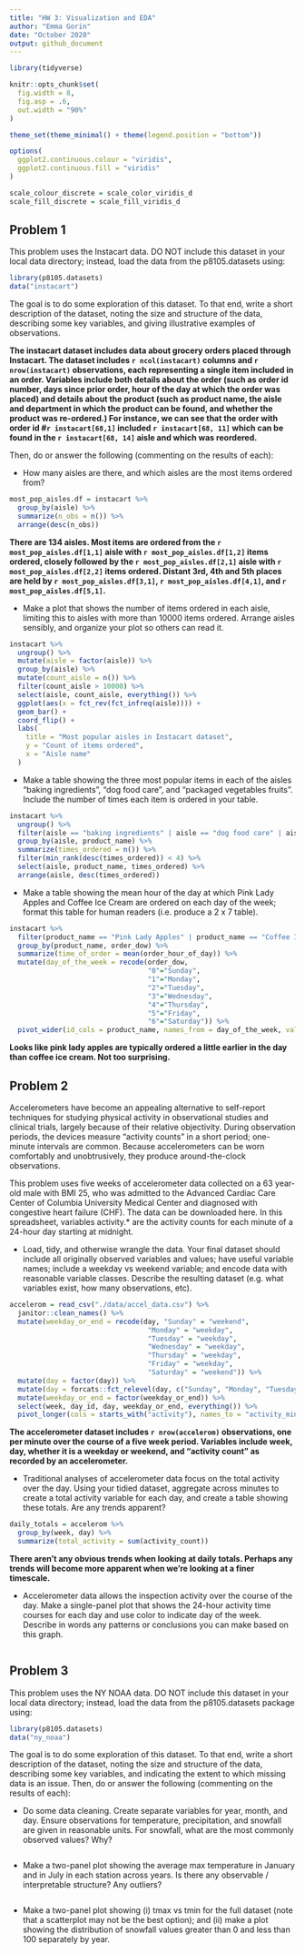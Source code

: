 ```yaml
---
title: "HW 3: Visualization and EDA"
author: "Emma Gorin"
date: "October 2020"
output: github_document
---
```


```r
library(tidyverse)

knitr::opts_chunk$set(
  fig.width = 8,
  fig.asp = .6,
  out.width = "90%"
)

theme_set(theme_minimal() + theme(legend.position = "bottom"))

options(
  ggplot2.continuous.colour = "viridis",
  ggplot2.continuous.fill = "viridis"
)

scale_colour_discrete = scale_color_viridis_d
scale_fill_discrete = scale_fill_viridis_d
```

## Problem 1
This problem uses the Instacart data. DO NOT include this dataset in your local data directory; instead, load the data from the p8105.datasets using:

```r
library(p8105.datasets)
data("instacart")
```

The goal is to do some exploration of this dataset. To that end, write a short description of the dataset, noting the size and structure of the data, describing some key variables, and giving illustrative examples of observations. 

**The instacart dataset includes data about grocery orders placed through Instacart. The dataset includes `r ncol(instacart)` columns and `r nrow(instacart)` observations, each representing a single item included in an order. Variables include both details about the order (such as order id number, days since prior order, hour of the day at which the order was placed) and details about the product (such as product name, the aisle and department in which the product can be found, and whether the product was re-ordered.) For instance, we can see that the order with order id #`r instacart[68,1]` included `r instacart[68, 11]` which can be found in the `r instacart[68, 14]` aisle and which was reordered.**

Then, do or answer the following (commenting on the results of each):

* How many aisles are there, and which aisles are the most items ordered from?

```r
most_pop_aisles.df = instacart %>%
  group_by(aisle) %>% 
  summarize(n_obs = n()) %>% 
  arrange(desc(n_obs))
```

**There are 134 aisles. Most items are ordered from the `r most_pop_aisles.df[1,1]` aisle with `r most_pop_aisles.df[1,2]` items ordered, closely followed by the `r most_pop_aisles.df[2,1]` aisle with `r most_pop_aisles.df[2,2]` items ordered. Distant 3rd, 4th and 5th places are held by `r most_pop_aisles.df[3,1]`, `r most_pop_aisles.df[4,1]`, and `r most_pop_aisles.df[5,1]`.**

* Make a plot that shows the number of items ordered in each aisle, limiting this to aisles with more than 10000 items ordered. Arrange aisles sensibly, and organize your plot so others can read it.

```r
instacart %>% 
  ungroup() %>% 
  mutate(aisle = factor(aisle)) %>% 
  group_by(aisle) %>% 
  mutate(count_aisle = n()) %>% 
  filter(count_aisle > 10000) %>% 
  select(aisle, count_aisle, everything()) %>% 
  ggplot(aes(x = fct_rev(fct_infreq(aisle)))) +
  geom_bar() +
  coord_flip() +
  labs(
    title = "Most popular aisles in Instacart dataset",
    y = "Count of items ordered",
    x = "Aisle name"
  )
```

* Make a table showing the three most popular items in each of the aisles “baking ingredients”, “dog food care”, and “packaged vegetables fruits”. Include the number of times each item is ordered in your table.

```r
instacart %>% 
  ungroup() %>% 
  filter(aisle == "baking ingredients" | aisle == "dog food care" | aisle == "packaged vegetables fruits") %>% 
  group_by(aisle, product_name) %>% 
  summarize(times_ordered = n()) %>% 
  filter(min_rank(desc(times_ordered)) < 4) %>% 
  select(aisle, product_name, times_ordered) %>% 
  arrange(aisle, desc(times_ordered))
```

* Make a table showing the mean hour of the day at which Pink Lady Apples and Coffee Ice Cream are ordered on each day of the week; format this table for human readers (i.e. produce a 2 x 7 table).

```r
instacart %>% 
  filter(product_name == "Pink Lady Apples" | product_name == "Coffee Ice Cream") %>%
  group_by(product_name, order_dow) %>% 
  summarize(time_of_order = mean(order_hour_of_day)) %>% 
  mutate(day_of_the_week = recode(order_dow,
                                  "0"="Sunday",
                                  "1"="Monday",
                                  "2"="Tuesday",
                                  "3"="Wednesday",
                                  "4"="Thursday",
                                  "5"="Friday",
                                  "6"="Saturday")) %>% 
  pivot_wider(id_cols = product_name, names_from = day_of_the_week, values_from = time_of_order) 
```

**Looks like pink lady apples are typically ordered a little earlier in the day than coffee ice cream. Not too surprising.**

## Problem 2
Accelerometers have become an appealing alternative to self-report techniques for studying physical activity in observational studies and clinical trials, largely because of their relative objectivity. During observation periods, the devices measure “activity counts” in a short period; one-minute intervals are common. Because accelerometers can be worn comfortably and unobtrusively, they produce around-the-clock observations.

This problem uses five weeks of accelerometer data collected on a 63 year-old male with BMI 25, who was admitted to the Advanced Cardiac Care Center of Columbia University Medical Center and diagnosed with congestive heart failure (CHF). The data can be downloaded here. In this spreadsheet, variables activity.* are the activity counts for each minute of a 24-hour day starting at midnight.

* Load, tidy, and otherwise wrangle the data. Your final dataset should include all originally observed variables and values; have useful variable names; include a weekday vs weekend variable; and encode data with reasonable variable classes. Describe the resulting dataset (e.g. what variables exist, how many observations, etc).

```r
accelerom = read_csv("./data/accel_data.csv") %>% 
  janitor::clean_names() %>% 
  mutate(weekday_or_end = recode(day, "Sunday" = "weekend",
                                  "Monday" = "weekday",
                                  "Tuesday" = "weekday",
                                  "Wednesday" = "weekday",
                                  "Thursday" = "weekday",
                                  "Friday" = "weekday",
                                  "Saturday" = "weekend")) %>% 
  mutate(day = factor(day)) %>% 
  mutate(day = forcats::fct_relevel(day, c("Sunday", "Monday", "Tuesday", "Wednesday", "Thursday", "Friday", "Saturday"))) %>% 
  mutate(weekday_or_end = factor(weekday_or_end)) %>% 
  select(week, day_id, day, weekday_or_end, everything()) %>% 
  pivot_longer(cols = starts_with("activity"), names_to = "activity_minute", values_to = "activity_count")
```

**The accelerometer dataset includes `r nrow(accelerom)` observations, one per minute over the course of a five week period. Variables include week, day, whether it is a weekday or weekend, and "activity count" as recorded by an accelerometer.**

* Traditional analyses of accelerometer data focus on the total activity over the day. Using your tidied dataset, aggregate across minutes to create a total activity variable for each day, and create a table showing these totals. Are any trends apparent?

```r
daily_totals = accelerom %>% 
  group_by(week, day) %>% 
  summarize(total_activity = sum(activity_count)) 
```

**There aren't any obvious trends when looking at daily totals. Perhaps any trends will become more apparent when we're looking at a finer timescale.** 

* Accelerometer data allows the inspection activity over the course of the day. Make a single-panel plot that shows the 24-hour activity time courses for each day and use color to indicate day of the week. Describe in words any patterns or conclusions you can make based on this graph.

```r

```


## Problem 3

This problem uses the NY NOAA data. DO NOT include this dataset in your local data directory; instead, load the data from the p8105.datasets package using:

```r
library(p8105.datasets)
data("ny_noaa")
```

The goal is to do some exploration of this dataset. To that end, write a short description of the dataset, noting the size and structure of the data, describing some key variables, and indicating the extent to which missing data is an issue. Then, do or answer the following (commenting on the results of each):

* Do some data cleaning. Create separate variables for year, month, and day. Ensure observations for temperature, precipitation, and snowfall are given in reasonable units. For snowfall, what are the most commonly observed values? Why?

```r

```

* Make a two-panel plot showing the average max temperature in January and in July in each station across years. Is there any observable / interpretable structure? Any outliers?

```r

```

* Make a two-panel plot showing (i) tmax vs tmin for the full dataset (note that a scatterplot may not be the best option); and (ii) make a plot showing the distribution of snowfall values greater than 0 and less than 100 separately by year.

```r

```





